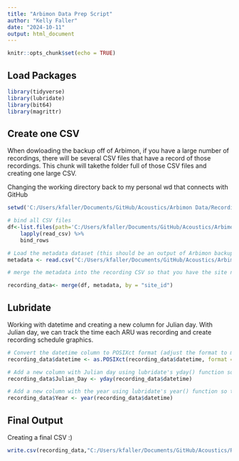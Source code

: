 ```yaml
---
title: "Arbimon Data Prep Script"
author: "Kelly Faller"
date: "2024-10-11"
output: html_document
---
```



```r
knitr::opts_chunk$set(echo = TRUE)
```

## Load Packages

```r

library(tidyverse)
library(lubridate)
library(bit64)
library(magrittr)

```

## Create one CSV

When dowloading the backup off of Arbimon, if you have a large number of recordings, there will be several CSV files that have a record of those recordings. This chunk will takethe folder full of those CSV files and creating one large CSV.

Changing the working directory back to my personal wd that connects with GitHub

```r

setwd('C:/Users/kfaller/Documents/GitHub/Acoustics/Arbimon Data/Recording Files')

# bind all CSV files
df<-list.files(path='C:/Users/kfaller/Documents/GitHub/Acoustics/Arbimon Data/Recording Files')%>% 
    lapply(read_csv) %>% 
    bind_rows 

# Load the metadata dataset (this should be an output of Arbimon backup. Double check that the name of the CSV is the one that it created for you)
metadata <- read.csv("C:/Users/kfaller/Documents/GitHub/Acoustics/Arbimon Data/sites.0001.csv")

# merge the metadata into the recording CSV so that you have the site name, not just site number (which is arbitrarily made up by Arbimon)

recording_data<- merge(df, metadata, by = "site_id")

```

## Lubridate

Working with datetime and creating a new column for Julian day. With Julian day, we can track the time each ARU was recording and create recording schedule graphics.

```r

# Convert the datetime column to POSIXct format (adjust the format to match your data)
recording_data$datetime <- as.POSIXct(recording_data$datetime, format = "%m/%d/%Y %H:%M:%S")

# Add a new column with Julian day using lubridate's yday() function so we can make recording schedule graphics
recording_data$Julian_Day <- yday(recording_data$datetime)

# Add a new column with the year using lubridate's year() function so that we can filter by year
recording_data$Year <- year(recording_data$datetime)

```

## Final Output

Creating a final CSV :)

```r

write.csv(recording_data,"C:/Users/kfaller/Documents/GitHub/Acoustics/Recording_Metadata.csv", row.names = FALSE)

```
